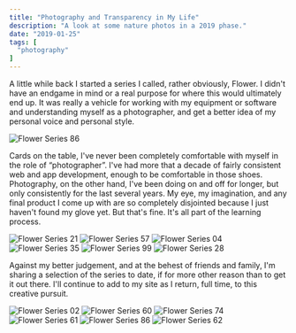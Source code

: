 ```yaml
---
title: "Photography and Transparency in My Life"
description: "A look at some nature photos in a 2019 phase."
date: "2019-01-25"
tags: [
  "photography"
]
---
```


A little while back I started a series I called, rather obviously, Flower. I didn't have an endgame in mind or a real purpose for where this would ultimately end up. It was really a vehicle for working with my equipment or software and understanding myself as a photographer, and get a better idea of my personal voice and personal style.

<img src="/photo-1.jpg" alt="Flower Series 86" data-align="wide" />

Cards on the table, I've never been completely comfortable with myself in the role of “photographer”. I've had more that a decade of fairly consistent web and app development, enough to be comfortable in those shoes. Photography, on the other hand, I've been doing on and off for longer, but only consistently for the last several years. My eye, my imagination, and any final product I come up with are so completely disjointed because I just haven't found my glove yet. But that's fine. It's all part of the learning process.

<div data-gallery data-align="wide">
  <img src="/photo-2.jpg" alt="Flower Series 21" />
  <img src="/photo-3.jpg" alt="Flower Series 57" />
  <img src="/photo-4.jpg" alt="Flower Series 04" />
  <img src="/photo-5.jpg" alt="Flower Series 35" />
  <img src="/photo-6.jpg" alt="Flower Series 99" />
  <img src="/photo-7.jpg" alt="Flower Series 28" />
</div>

Against my better judgement, and at the behest of friends and family, I'm sharing a selection of the series to date, if for more other reason than to get it out there. I'll continue to add to my site as I return, full time, to this creative pursuit.

<div data-gallery data-align="wide">
  <img src="/photo-8.jpg" alt="Flower Series 02" />
  <img src="/photo-9.jpg" alt="Flower Series 60" />
  <img src="/photo-10.jpg" alt="Flower Series 74" />
  <img src="/photo-11.jpg" alt="Flower Series 61" />
  <img src="/photo-12.jpg" alt="Flower Series 86" />
  <img src="/photo-13.jpg" alt="Flower Series 62" />
</div>

